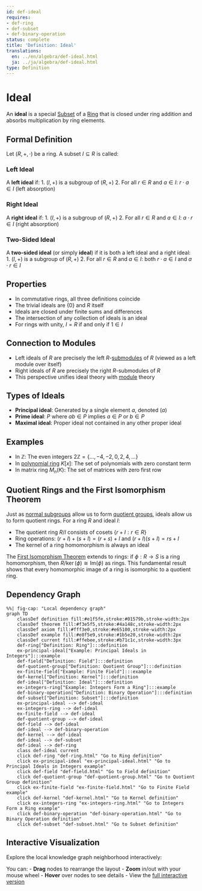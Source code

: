 ```yaml
---
id: def-ideal
requires:
- def-ring
- def-subset
- def-binary-operation
status: complete
title: 'Definition: Ideal'
translations:
  en: ../en/algebra/def-ideal.html
  ja: ../ja/algebra/def-ideal.html
type: Definition
---
```


# Ideal {#def-ideal}

An **ideal** is a special [Subset](../logic-set-theory/def-subset.qmd) of a [Ring](def-ring.qmd) that is closed under ring addition and absorbs multiplication by ring elements.

## Formal Definition

Let $(R, +, \cdot)$ be a ring. A subset $I \subseteq R$ is called:

### Left Ideal

A **left ideal** if:
1. $(I, +)$ is a subgroup of $(R, +)$
2. For all $r \in R$ and $a \in I$: $r \cdot a \in I$ (left absorption)

### Right Ideal

A **right ideal** if:
1. $(I, +)$ is a subgroup of $(R, +)$
2. For all $r \in R$ and $a \in I$: $a \cdot r \in I$ (right absorption)

### Two-Sided Ideal

A **two-sided ideal** (or simply **ideal**) if it is both a left ideal and a right ideal:
1. $(I, +)$ is a subgroup of $(R, +)$
2. For all $r \in R$ and $a \in I$: both $r \cdot a \in I$ and $a \cdot r \in I$

## Properties

- In commutative rings, all three definitions coincide
- The trivial ideals are $\{0\}$ and $R$ itself
- Ideals are closed under finite sums and differences
- The intersection of any collection of ideals is an ideal
- For rings with unity, $I = R$ if and only if $1 \in I$

## Connection to Modules

- Left ideals of $R$ are precisely the left $R$-[submodules](def-module.qmd) of $R$ (viewed as a left module over itself)
- Right ideals of $R$ are precisely the right $R$-submodules of $R$
- This perspective unifies ideal theory with [module](def-module.qmd) theory

## Types of Ideals

- **Principal ideal**: Generated by a single element $a$, denoted $(a)$
- **Prime ideal**: $P$ where $ab \in P$ implies $a \in P$ or $b \in P$
- **Maximal ideal**: Proper ideal not contained in any other proper ideal

## Examples

- In $\mathbb{Z}$: The even integers $2\mathbb{Z} = \{..., -4, -2, 0, 2, 4, ...\}$
- In [polynomial ring](def-polynomial-ring.qmd) $K[x]$: The set of polynomials with zero constant term
- In matrix ring $M_n(K)$: The set of matrices with zero first row

## Quotient Rings and the First Isomorphism Theorem

Just as [normal subgroups](def-normal-subgroup.qmd) allow us to form [quotient groups](def-quotient-group.qmd), ideals allow us to form quotient rings. For a ring $R$ and ideal $I$:

- The quotient ring $R/I$ consists of cosets $\{r + I : r \in R\}$
- Ring operations: $(r + I) + (s + I) = (r + s) + I$ and $(r + I)(s + I) = rs + I$
- The kernel of a ring homomorphism is always an ideal

The [First Isomorphism Theorem](thm-first-isomorphism.qmd) extends to rings: if $\phi: R \to S$ is a ring homomorphism, then $R/\ker(\phi) \cong \text{Im}(\phi)$ as rings. This fundamental result shows that every homomorphic image of a ring is isomorphic to a quotient ring.

## Dependency Graph

```mermaid
%%| fig-cap: "Local dependency graph"
graph TD
    classDef definition fill:#e1f5fe,stroke:#01579b,stroke-width:2px
    classDef theorem fill:#f3e5f5,stroke:#4a148c,stroke-width:2px
    classDef axiom fill:#fff3e0,stroke:#e65100,stroke-width:2px
    classDef example fill:#e8f5e9,stroke:#1b5e20,stroke-width:2px
    classDef current fill:#ffebee,stroke:#b71c1c,stroke-width:3px
    def-ring["Definition: Ring"]:::definition
    ex-principal-ideal["Example: Principal Ideals in Integers"]:::example
    def-field["Definition: Field"]:::definition
    def-quotient-group["Definition: Quotient Group"]:::definition
    ex-finite-field["Example: Finite Field"]:::example
    def-kernel["Definition: Kernel"]:::definition
    def-ideal["Definition: Ideal"]:::definition
    ex-integers-ring["Example: Integers Form a Ring"]:::example
    def-binary-operation["Definition: Binary Operation"]:::definition
    def-subset["Definition: Subset"]:::definition
    ex-principal-ideal --> def-ideal
    ex-integers-ring --> def-ideal
    ex-finite-field --> def-ideal
    def-quotient-group --> def-ideal
    def-field --> def-ideal
    def-ideal --> def-binary-operation
    def-kernel --> def-ideal
    def-ideal --> def-subset
    def-ideal --> def-ring
    class def-ideal current
    click def-ring "def-ring.html" "Go to Ring definition"
    click ex-principal-ideal "ex-principal-ideal.html" "Go to Principal Ideals in Integers example"
    click def-field "def-field.html" "Go to Field definition"
    click def-quotient-group "def-quotient-group.html" "Go to Quotient Group definition"
    click ex-finite-field "ex-finite-field.html" "Go to Finite Field example"
    click def-kernel "def-kernel.html" "Go to Kernel definition"
    click ex-integers-ring "ex-integers-ring.html" "Go to Integers Form a Ring example"
    click def-binary-operation "def-binary-operation.html" "Go to Binary Operation definition"
    click def-subset "def-subset.html" "Go to Subset definition"
```

## Interactive Visualization

Explore the local knowledge graph neighborhood interactively:

::: {.graph-viz data-id="def-ideal" data-width="700" data-height="500"}
:::

You can:
- **Drag** nodes to rearrange the layout
- **Zoom** in/out with your mouse wheel
- **Hover** over nodes to see details
- View the [full interactive version](../../output/interactive/def-ideal.html){target="_blank"}
